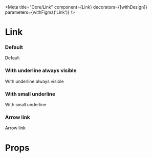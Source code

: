 

<Meta
  title="Core/Link"
  component={Link}
  decorators={[withDesign]}
  parameters={withFigma('Link')}
/>

# Link

<DescriptionFigma name="Link" />

### Default

<Canvas>
  <Story name="Default">
    <Box padding={4}>
      <Link href="/something">Default</Link>
    </Box>
  </Story>
</Canvas>

### With underline always visible

<Canvas>
  <Story name="UnderlineAlwaysVisible">
    <Box padding={4}>
      <Link
        href="/something"
        color="blue400"
        underline="normal"
        underlineVisibility="always"
      >
        With underline always visible
      </Link>
    </Box>
  </Story>
</Canvas>

### With small underline

<Canvas>
  <Story name="SmallUnderline">
    <Box padding={4}>
      <Link href="/something" color="blue400" underline="small">
        With small underline
      </Link>
    </Box>
  </Story>
</Canvas>

### Arrow link

<Canvas>
  <Story name="ArrowLink">
    <Box padding={4}>
      <ArrowLink href="/something">Arrow link</ArrowLink>
    </Box>
  </Story>
</Canvas>

# Props

<ArgsTable of={Link} />
